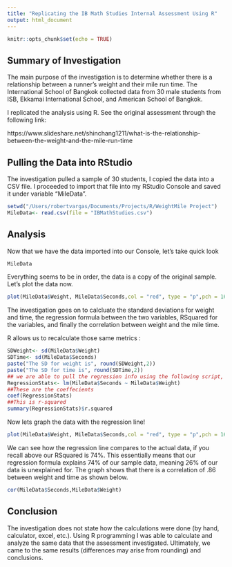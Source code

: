 ```yaml
---
title: "Replicating the IB Math Studies Internal Assessment Using R"
output: html_document
---
```


```r
knitr::opts_chunk$set(echo = TRUE)
```

## Summary of Investigation

The main purpose of the investigation is to determine whether there is a relationship between a runner's weight and their mile run time. The International School of Bangkok collected data from 30 male students from ISB, Ekkamai International School, and American School of Bangkok.

I replicated the analysis using R. See the original assessment through the following link:

https://www.slideshare.net/shinchang1211/what-is-the-relationship-between-the-weight-and-the-mile-run-time

## Pulling the Data into RStudio
The investigation pulled a sample of 30 students, I copied the data into a CSV file. I proceeded to import that file into my RStudio Console and saved it under variable "MileData".

```r
setwd("/Users/robertvargas/Documents/Projects/R/WeightMile Project")
MileData<- read.csv(file = "IBMathStudies.csv")

```

## Analysis
Now that we have the data imported into our Console, let's take quick look
```r
MileData
```
Everything seems to be in order, the data is a copy of the original sample. Let's plot the data now.
```r
plot(MileData$Weight, MileData$Seconds,col = "red", type = "p",pch = 16, xlab = "Weight (kg)", ylab = "Time (Secs)", main = "Relationship Between Weight and Mile Run Time")
```


The investigation goes on to calcluate the standard deviations for weight and time, the regression formula between the two variables, RSquared for the variables, and finally the correlation between weight and the mile time.

R allows us to recalculate those same metrics  :
```r
SDWeight<- sd(MileData$Weight)
SDTime<- sd(MileData$Seconds)
paste("The SD for weight is", round(SDWeight,2))
paste("The SD for time is", round(SDTime,2))
## we are able to pull the regression info using the following script, we save it as RegressionStats 
RegressionStats<- lm(MileData$Seconds ~ MileData$Weight)
##These are the coeffecients
coef(RegressionStats)
##This is r-squared
summary(RegressionStats)$r.squared
```

Now lets graph the data with the regression line!
```r
plot(MileData$Weight, MileData$Seconds,col = "red", type = "p",pch = 16, xlab = "Weight (kg)", ylab = "Time (Secs)", main = "Relationship Between Weight and Mile Run Time") + abline(RegressionStats)
```


We can see how the regression line compares to the actual data, if you recall above our RSquared is 74%. This essentially means that our regression formula explains 74% of our sample data, meaning 26% of our data is unexplained for. The graph shows that there is a correlation of .86 between weight and time as shown below.
```r
cor(MileData$Seconds,MileData$Weight)
```

## Conclusion
The investigation does not state how the calculations were done (by hand, calculator, excel, etc.). Using R programming I was able to calculate and analyze the same data that the assessment investigated. Ultimately, we came to the same results (differences may arise from rounding) and conclusions. 